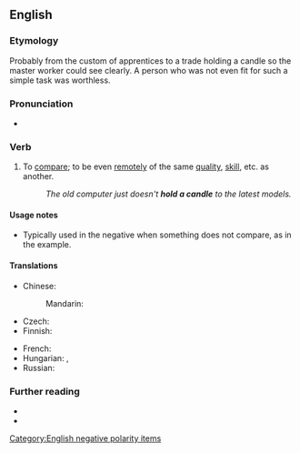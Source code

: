 ==English==

===Etymology===
Probably from the custom of apprentices to a trade holding a candle so the master worker could see clearly. A person who was not even fit for such a simple task was worthless.

===Pronunciation===
* {{audio|en-au-hold a candle.ogg|Audio (AU)|lang=en}}

===Verb===
{{en-verb|holds a candle|holding a candle|held a candle}}

# {{lb|en|idiomatic}} To [[compare]]; to be even [[remote]]ly of the same [[quality]], [[skill]], etc. as another.
#: ''The old computer just doesn't '''hold a candle''' to the latest models.''

====Usage notes====
* Typically used in the negative when something does not compare, as in the example.

====Translations====
{{trans-top|be even remotely of the same quality}}
* Chinese:
*: Mandarin: {{t|cmn|望其项背|sc=Hani}}
* Czech: {{t|cs|sahat po kotníky}}
* Finnish: {{t+|fi|pärjätä}}
{{trans-mid}}
* French: {{t+|fr|faire le poids}}
* Hungarian: {{t|hu|nem lehet egy napon említeni}} {{qualifier|negative}}, {{t|hu|a kisujjával sem ér fel}} {{qualifier|negative, of people}}
* Russian: {{t+|ru|в подмётки не годи́ться}} {{qualifier|not (even) suitable for soles}}
{{trans-bottom}}

===Further reading===
* {{R:MWO|hold}}
* {{R:MacMillan|not-hold-a-candle-to}}

[[Category:English negative polarity items]]